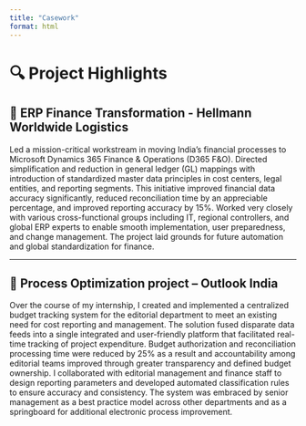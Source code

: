 ```yaml
---
title: "Casework"
format: html
---
```


# 🔍 Project Highlights

## 🧠 ERP Finance Transformation - Hellmann Worldwide Logistics
Led a mission-critical workstream in moving India’s financial processes to Microsoft Dynamics 365 Finance & Operations (D365 F&O). Directed simplification and reduction in general ledger (GL) mappings with introduction of standardized master data principles in cost centers, legal entities, and reporting segments. This initiative improved financial data accuracy significantly, reduced reconciliation time by an appreciable percentage, and improved reporting accuracy by 15%. Worked very closely with various cross-functional groups including IT, regional controllers, and global ERP experts to enable smooth implementation, user preparedness, and change management. The project laid grounds for future automation and global standardization for finance.

---

## 🧮 Process Optimization project – Outlook India  
Over the course of my internship, I created and implemented a centralized budget tracking system for the editorial department to meet an existing need for cost reporting and management. The solution fused disparate data feeds into a single integrated and user-friendly platform that facilitated real-time tracking of project expenditure. Budget authorization and reconciliation processing time were reduced by 25% as a result and accountability among editorial teams improved through greater transparency and defined budget ownership. I collaborated with editorial management and finance staff to design reporting parameters and developed automated classification rules to ensure accuracy and consistency. The system was embraced by senior management as a best practice model across other departments and as a springboard for additional electronic process improvement.